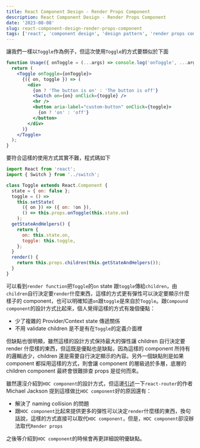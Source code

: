 ```yaml
---
title: React Component Design - Render Props Component
description: React Component Design - Render Props Component
date: '2023-08-08'
slug: react-component-design-render-props-component
tags: ['react', 'component design', 'design pattern', 'render props component']
---
```


讓我們一樣以`Toggle`作為例子，但這次使用`Toggle`的方式要類似於下面

```jsx
function Usage({ onToggle = (...args) => console.log('onToggle', ...args) }) {
  return (
    <Toggle onToggle={onToggle}>
      {({ on, toggle }) => (
        <div>
          {on ? 'The button is on' : 'The button is off'}
          <Switch on={on} onClick={toggle} />
          <hr />
          <button aria-label="custom-button" onClick={toggle}>
            {on ? 'on' : 'off'}
          </button>
        </div>
      )}
    </Toggle>
  );
}
```

要符合這樣的使用方式其實不難，程式碼如下

```jsx
import React from 'react';
import { Switch } from '../switch';

class Toggle extends React.Component {
  state = { on: false };
  toggle = () =>
    this.setState(
      ({ on }) => ({ on: !on }),
      () => this.props.onToggle(this.state.on)
    );
  getStateAndHelpers() {
    return {
      on: this.state.on,
      toggle: this.toggle,
    };
  }
  render() {
    return this.props.children(this.getStateAndHelpers());
  }
}
```

可以看到`render function`把`Toggle`的`on` state 跟`toggle`傳給`children`，由`children`自行決定要`render`什麼東西，這樣的方式更有彈性可以決定要顯示什麼樣子的 component，也可以明確知道`on`跟`toggle`是來自於`Toggle`。跟`Compound component`的設計方式比起來，個人覺得這樣的方式有幾個優點：

- 少了複雜的 Provider/Context state 傳遞關係
- 不用 validate children 是不是有在`Toggle`的定義介面裡

但缺點也很明顯，雖然這樣的設計方式保持最大的彈性讓 children 自行決定要 render 什麼樣的東西，但這既是優點也是缺點，因為這樣的 component 所持有的邏輯過少，children 還是需要自行決定顯示的內容。另外一個缺點則是如果 component 都採用這樣的方式，則會讓 component 的層級過於多層，底層的 children component 最終會很難排查 props 是從何而來。

雖然還沒介紹到`HOC component`的設計方式，但這邊[引述](https://youtu.be/BcVAq3YFiuc)一下`react-router`的作者 Michael Jackson 提到這樣做比`HOC component`好的原因還有：

- 解決了 naming collision 的問題
- 跟`HOC component`比起來提供更多的彈性可以決定`render`什麼樣的東西，換句話說，這樣的方式直接可以取代`HOC component`，但是，`HOC component`卻沒辦法取代`Render props`

之後等介紹到`HOC component`的時候會再更詳細說明優缺點。
